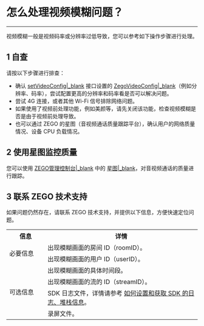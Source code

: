 # 怎么处理视频模糊问题？

- - -

视频模糊一般是视频码率或分辨率过低导致，您可以参考如下操作步骤进行处理。

## 1 自查

请按以下步骤进行排查：

- 确认 [setVideoConfig\|_blank](/article/api?doc=Express_Video_SDK_API~Java~class~im-zego-zegoexpress-zego-express-engine#set-video-config) 接口设置的 [ZegoVideoConfig\|_blank](/article/api?doc=Express_Video_SDK_API~Java~class~im-zego-zegoexpress-entity-zego-video-config)（例如分辨率、码率），尝试配置更高的分辨率和码率看是否可以解决问题。
- 尝试 4G 连接，或者其他 Wi-Fi 信号排除网络问题。
- 如果使用了视频前处理功能，例如美颜等，请先关闭该功能，检查视频模糊是否是由于视频前处理导致。
- 也可以通过 ZEGO 的星图（音视频通话质量跟踪平台），确认用户的网络质量情况、设备 CPU 负载情况。

## 2 使用星图监控质量

您可以使用 [ZEGO管理控制台\|_blank](https://console.zego.im/) 中的 [星图\|_blank](https://console.zego.im)，对音视频通话的质量进行跟踪。


## 3 联系 ZEGO 技术支持

如果问题仍然存在，请联系 ZEGO 技术支持，并提供以下信息，方便快速定位问题。

<table>
  <colgroup>
    <col width="20%">
    <col width="80%">
  </colgroup>
  <tbody><tr>
    <th>信息</th>
    <th>详情</th>
  </tr>
  <tr>
    <td rowspan="2">必要信息</td>
    <td>出现模糊画面的房间 ID（roomID）。</td>
  </tr>
  <tr>
    <td>出现模糊画面的用户 ID（userID）。</td>
  </tr>
  <tr>
    <td rowspan="4">可选信息</td>
    <td>出现模糊画面的具体时间段。</td>
  </tr>
  <tr>
    <td>出现模糊画面的流的 ID（streamID）。</td>
  </tr>
  <tr>
    <td>SDK 日志文件，详情请参考 <a target="_blank" href="https://doc-zh.zego.im/faq/express_sdkLog">如何设置和获取 SDK 的日志、堆栈信息</a>。</td>
  </tr>
  <tr>
    <td>录屏文件。</td>
  </tr>
</tbody></table>
